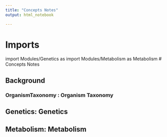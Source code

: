 ```yaml
---
title: "Concepts Notes"
output: html_notebook

---
```

 
# Imports
import Modules/Genetics as 
import Modules/Metabolism as Metabolism
# Concepts Notes

## Background

### __OrganismTaxonomy : Organism Taxonomy__

## __Genetics: Genetics__

## __Metabolism: Metabolism__

